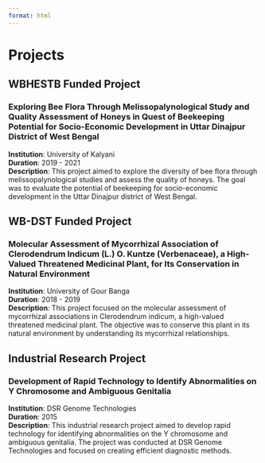 ```yaml
---
format: html
---
```


# Projects

## WBHESTB Funded Project

### Exploring Bee Flora Through Melissopalynological Study and Quality Assessment of Honeys in Quest of Beekeeping Potential for Socio-Economic Development in Uttar Dinajpur District of West Bengal

**Institution**: University of Kalyani\
**Duration**: 2019 - 2021\
**Description**: This project aimed to explore the diversity of bee flora through melissopalynological studies and assess the quality of honeys. The goal was to evaluate the potential of beekeeping for socio-economic development in the Uttar Dinajpur district of West Bengal.

## WB-DST Funded Project

### Molecular Assessment of Mycorrhizal Association of Clerodendrum Indicum (L.) O. Kuntze (Verbenaceae), a High-Valued Threatened Medicinal Plant, for Its Conservation in Natural Environment

**Institution**: University of Gour Banga\
**Duration**: 2018 - 2019\
**Description**: This project focused on the molecular assessment of mycorrhizal associations in Clerodendrum indicum, a high-valued threatened medicinal plant. The objective was to conserve this plant in its natural environment by understanding its mycorrhizal relationships.

## Industrial Research Project

### Development of Rapid Technology to Identify Abnormalities on Y Chromosome and Ambiguous Genitalia

**Institution**: DSR Genome Technologies\
**Duration**: 2015\
**Description**: This industrial research project aimed to develop rapid technology for identifying abnormalities on the Y chromosome and ambiguous genitalia. The project was conducted at DSR Genome Technologies and focused on creating efficient diagnostic methods.
